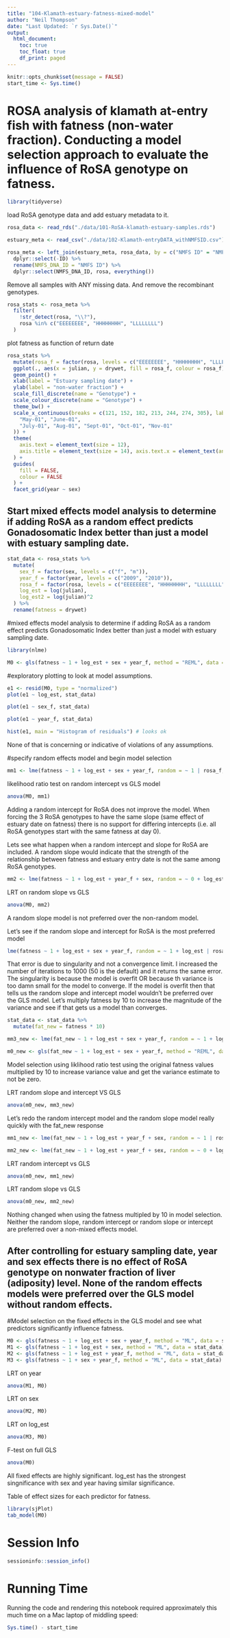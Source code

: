 ```yaml
---
title: "104-Klamath-estuary-fatness-mixed-model"
author: "Neil Thompson"
date: "Last Updated: `r Sys.Date()`"
output:
  html_document:
    toc: true
    toc_float: true
    df_print: paged
---
```


```r
knitr::opts_chunk$set(message = FALSE)
start_time <- Sys.time()
```

# ROSA analysis of klamath at-entry fish with fatness (non-water fraction). Conducting a model selection approach to evaluate the influence of RoSA genotype on fatness.

```r
library(tidyverse)
```

load RoSA genotype data and add estuary metadata to it.
```r
rosa_data <- read_rds("./data/101-RoSA-klamath-estuary-samples.rds")

estuary_meta <- read_csv("./data/102-Klamath-entryDATA_withNMFSID.csv")

rosa_meta <- left_join(estuary_meta, rosa_data, by = c("NMFS ID" = "NMFS_DNA_ID")) %>%
  dplyr::select(-ID) %>%
  rename(NMFS_DNA_ID = "NMFS ID") %>%
  dplyr::select(NMFS_DNA_ID, rosa, everything())
```

Remove all samples with ANY missing data. And remove the recombinant genotypes.

```r
rosa_stats <- rosa_meta %>%
  filter(
    !str_detect(rosa, "\\?"),
    rosa %in% c("EEEEEEEE", "HHHHHHHH", "LLLLLLLL")
  )
```

plot fatness as function of return date
```r
rosa_stats %>%
  mutate(rosa_f = factor(rosa, levels = c("EEEEEEEE", "HHHHHHHH", "LLLLLLLL"))) %>%
  ggplot(., aes(x = julian, y = drywet, fill = rosa_f, colour = rosa_f)) +
  geom_point() +
  xlab(label = "Estuary sampling date") +
  ylab(label = "non-water fraction") +
  scale_fill_discrete(name = "Genotype") +
  scale_colour_discrete(name = "Genotype") +
  theme_bw() +
  scale_x_continuous(breaks = c(121, 152, 182, 213, 244, 274, 305), labels = c(
    "May-01", "June-01",
    "July-01", "Aug-01", "Sept-01", "Oct-01", "Nov-01"
  )) +
  theme(
    axis.text = element_text(size = 12),
    axis.title = element_text(size = 14), axis.text.x = element_text(angle = 45, hjust = 1)
  ) +
  guides(
    fill = FALSE,
    colour = FALSE
  ) +
  facet_grid(year ~ sex)
```

## Start mixed effects model analysis to determine if adding RoSA as a random effect predicts Gonadosomatic Index better than just a model with estuary sampling date.

```r
stat_data <- rosa_stats %>%
  mutate(
    sex_f = factor(sex, levels = c("f", "m")),
    year_f = factor(year, levels = c("2009", "2010")),
    rosa_f = factor(rosa, levels = c("EEEEEEEE", "HHHHHHHH", "LLLLLLLL")),
    log_est = log(julian),
    log_est2 = log(julian)^2
  ) %>%
  rename(fatness = drywet)
```

#mixed effects model analysis to determine if adding RoSA as a random effect predicts Gonadosomatic Index better than just a model with estuary sampling date.

```r
library(nlme)

M0 <- gls(fatness ~ 1 + log_est + sex + year_f, method = "REML", data = stat_data)
```

#exploratory plotting to look at model assumptions.

```r
e1 <- resid(M0, type = "normalized")
plot(e1 ~ log_est, stat_data)
```

```r
plot(e1 ~ sex_f, stat_data)
```

```r
plot(e1 ~ year_f, stat_data)
```

```r
hist(e1, main = "Histogram of residuals") # looks ok
```

None of that is concerning or indicative of violations of any assumptions.

#specify random effects model and begin model selection
```r
mm1 <- lme(fatness ~ 1 + log_est + sex + year_f, random = ~ 1 | rosa_f, method = "REML", data = stat_data) # random intercept model
```

likelihood ratio test on random intercept vs GLS model
```r
anova(M0, mm1)
```

Adding a random intercept for RoSA does not improve the model. When forcing the 3 RoSA genotypes to have the same slope (same effect of estuary date on fatness) there is no support for differing intercepts (i.e. all RoSA genotypes start with the same fatness at day 0).

Lets see what happen when a random intercept and slope for RoSA are included. A random slope would indicate that the strength of the relationship between fatness and estuary entry date is not the same among RoSA genotypes.

```r
mm2 <- lme(fatness ~ 1 + log_est + year_f + sex, random = ~ 0 + log_est | rosa_f, method = "REML", data = stat_data)
```

LRT on random slope vs GLS
```r
anova(M0, mm2)
```


A random slope model is not preferred over the non-random model. 

Let's see if the random slope and intercept for RoSA is the most preferred model

```r
lme(fatness ~ 1 + log_est + sex + year_f, random = ~ 1 + log_est | rosa_f, method = "REML", data = stat_data)
```

That error is due to singularity and not a convergence limit. I increased the number of iterations to 1000 (50 is the default) and it returns the same error. The singularity is because the model is overfit OR because th variance is too damn small for the model to converge. If the model is overfit then that tells us the random slope and intercept model wouldn't be preferred over the GLS model. Let's multiply fatness by 10 to increase the magnitude of the variance and see if that gets us a model than converges.

```r
stat_data <- stat_data %>%
  mutate(fat_new = fatness * 10)

mm3_new <- lme(fat_new ~ 1 + log_est + sex + year_f, random = ~ 1 + log_est | rosa_f, method = "REML", data = stat_data)

m0_new <- gls(fat_new ~ 1 + log_est + sex + year_f, method = "REML", data = stat_data)
```

Model selection using liklihood ratio test using the original fatness values multiplied by 10 to increase variance value and get the variance estimate to not be zero.

LRT random slope and intercept VS GLS
```r
anova(m0_new, mm3_new)
```

Let's redo the random intercept model and the random slope model really quickly with the fat_new response
```r
mm1_new <- lme(fat_new ~ 1 + log_est + year_f + sex, random = ~ 1 | rosa_f, method = "REML", data = stat_data)

mm2_new <- lme(fat_new ~ 1 + log_est + year_f + sex, random = ~ 0 + log_est | rosa_f, method = "REML", data = stat_data)
```

LRT random intercept vs GLS
```r
anova(m0_new, mm1_new)
```

LRT random slope vs GLS
```r
anova(m0_new, mm2_new)
```

Nothing changed when using the fatness multipled by 10 in model selection.  Neither the random slope, random intercept or random slope or intercept are preferred over a non-mixed effects model.

## After controlling for estuary sampling date, year and sex effects there is no effect of RoSA genotype on nonwater fraction of liver (adiposity) level. None of the random effects models were preferred over the GLS model without random effects.


#Model selection on the fixed effects in the GLS model and see what predictors significantly influence fatness.

```r
M0 <- gls(fatness ~ 1 + log_est + sex + year_f, method = "ML", data = stat_data)
M1 <- gls(fatness ~ 1 + log_est + sex, method = "ML", data = stat_data)
M2 <- gls(fatness ~ 1 + log_est + year_f, method = "ML", data = stat_data)
M3 <- gls(fatness ~ 1 + sex + year_f, method = "ML", data = stat_data)
```

LRT on year
```r
anova(M1, M0)
```

LRT on sex
```r
anova(M2, M0)
```

LRT on log_est
```r
anova(M3, M0)
```

F-test on full GLS
```r
anova(M0)
```

All fixed effects are highly significant. log_est has the strongest singnificance with sex and year having similar significance.

Table of effect sizes for each predictor for fatness.
```r
library(sjPlot)
tab_model(M0)
```

# Session Info

```r
sessioninfo::session_info()
```

# Running Time

Running the code and rendering this notebook required approximately this much time
on a Mac laptop of middling speed:
```r
Sys.time() - start_time
```

